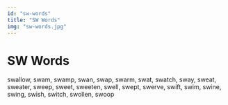 ```yaml
---
id: "sw-words"
title: "SW Words"
img: "sw-words.jpg"
---
```


# SW Words

swallow, swam, swamp, swan, swap, swarm, swat, swatch, sway, sweat, sweater, sweep, sweet, sweeten, swell, swept, swerve, swift, swim, swine, swing, swish, switch, swollen, swoop
